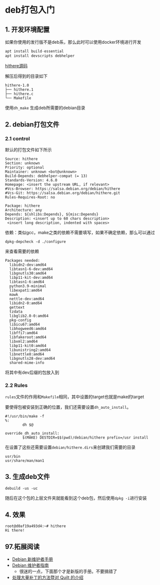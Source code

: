 # deb打包入门

## 1. 开发环境配置

如果你使用的发行版不是deb系，那么此时可以使用docker环境进行开发

```cpp
apt install build-essential
apt install devscripts debhelper
```

[hithere源码](https://wiki.debian.org/Packaging/Intro?action=AttachFile&do=view&target=hithere-1.0.tar.gz) 

解压后得到的目录如下

```shell
hithere-1.0
├── hithere.1
├── hithere.c
└── Makefile
```

使用`dh_make` 生成deb所需要的debian目录

## 2. debian打包文件

### 2.1 control

默认的打包文件如下所示
```shell
Source: hithere
Section: unknown
Priority: optional
Maintainer: unknown <bot@unknown>
Build-Depends: debhelper-compat (= 13)
Standards-Version: 4.6.0
Homepage: <insert the upstream URL, if relevant>
#Vcs-Browser: https://salsa.debian.org/debian/hithere
#Vcs-Git: https://salsa.debian.org/debian/hithere.git
Rules-Requires-Root: no

Package: hithere
Architecture: any
Depends: ${shlibs:Depends}, ${misc:Depends}
Description: <insert up to 60 chars description>
 <insert long description, indented with spaces>
```

依赖：类似gcc，make之类的依赖不需要填写，如果不确定依赖，那么可以通过

```shell
dpkg-depcheck -d ./configure
```

来查看需要的依赖

```shell
Packages needed:
  libidn2-dev:amd64
  libtasn1-6-dev:amd64
  libgnutls30:amd64
  libp11-kit-dev:amd64
  libtasn1-6:amd64
  python3.9-minimal
  libexpat1:amd64
  mawk
  nettle-dev:amd64
  libidn2-0:amd64
  gettext
  tzdata
  libglib2.0-0:amd64
  pkg-config
  libicu67:amd64
  libhogweed6:amd64
  libffi7:amd64
  libfakeroot:amd64
  libxml2:amd64
  libp11-kit0:amd64
  libunistring2:amd64
  libnettle8:amd64
  libgnutls28-dev:amd64
  shared-mime-info
```

将其中有dev后缀的包放入到
### 2.2 Rules

`rules`文件的作用和`Makefile`相同，其中设置的target也就是make的target

要使得包被安装到正确的位置，我们还需要设置`dh_auto_install`。
```shell
#!/usr/bin/make -f
%:
        dh $@

override_dh_auto_install:
        $(MAKE) DESTDIR=$$(pwd)/debian/hithere prefix=/usr install
```

在设置了这些还需要设置`debian/hithere.dirs`来创建我们需要的目录

```shell
usr/bin
usr/share/man/man1
```

## 3. 生成deb文件

```shell
debuild -us -uc
```

随后在这个包的上层文件夹就能看到这个deb包，然后使用`dpkg -i`进行安装

## 4. 效果

```shell
root@d0af19a493d4:~# hithere 
Hi there!
```
## 97.拓展阅读
 * [Debian 新维护者手册](https://www.debian.org/doc/manuals/maint-guide/first.zh-cn.html)
 * [Debian 维护者指南](https://www.debian.org/doc/manuals/debmake-doc/index.zh-cn.html)
    * 很迷的一点，下面那个才是新版的手册。不要搞错了
 *  [处理大量补丁的方法暨对 Quilt 的介绍](https://users.suse.com/~agruen/quilt.pdf)  



